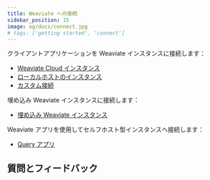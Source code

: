 ```yaml
---
title: Weaviate への接続
sidebar_position: 15
image: og/docs/connect.jpg
# tags: ['getting started', 'connect']
---
```


クライアントアプリケーションを Weaviate インスタンスに接続します：

- [ Weaviate Cloud インスタンス](./connect-cloud.mdx)
- [ローカルホストのインスタンス](./connect-local.mdx)
- [カスタム接続](./connect-custom.mdx)

埋め込み Weaviate インスタンスに接続します：

- [埋め込み Weaviate インスタンス](./connect-embedded.mdx)

Weaviate アプリを使用してセルフホスト型インスタンスへ接続します：

- [Query アプリ](./connect-query.mdx)


## 質問とフィードバック


<DocsFeedback/>

